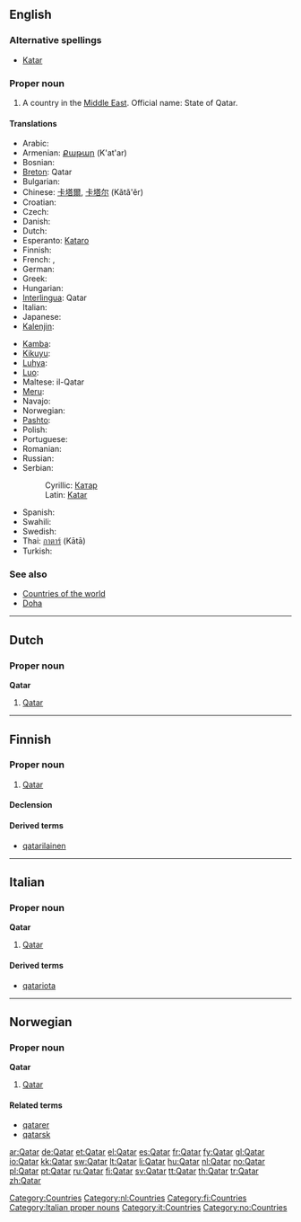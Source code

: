 ==English==
{{wikipedia}}

===Alternative spellings===
* [[Katar]]

===Proper noun===
{{en-proper noun}}

# A country in the [[Middle East]]. Official name: State of Qatar.

====Translations====
{{trans-top|a country in the Middle East}}
* Arabic: {{Arab|[[قطر]]}} {{IPAchar|(qáʈar)}}
* Armenian: [[Քաթար]] (K'at'ar)
* Bosnian: {{t-|bs|Katar|m}}
* [[Breton]]: Qatar
* Bulgarian: {{t+|bg|Катар|m|tr=Katar|sc=Cyrl}}
* Chinese: [[卡塔爾]], [[卡塔尔]] (Kǎtǎ'ěr)
* Croatian: {{t-|hr|Katar|m}}
* Czech: {{t-|cs|Katar|m}}
* Danish: {{t-|da|Qatar}}
* Dutch: {{t+|nl|Qatar}}
* Esperanto: [[Kataro]]
* Finnish: {{t+|fi|Qatar}}
* French: {{t+|fr|Qatar|m}}, {{t+|fr|Katar|m}}
* German: {{t+|de|Katar}}
* Greek: {{t+|el|Κατάρ|n|tr=Katár|sc=Grek}}
* Hungarian: {{t+|hu|Katar}}
* [[Interlingua]]: Qatar
* Italian: {{t-|it|Qatar|m}}
* Japanese: {{t-|ja|カタール|tr=Katāru|sc=Jpan}}
* [[Kalenjin]]: {{tø|kln|Katar}}
{{trans-mid}}
* [[Kamba]]: {{tø|kam|Katar}}
* [[Kikuyu]]: {{tø|ki|Katar}}
* [[Luhya]]: {{tø|luy|Katar}}
* [[Luo]]: {{tø|luo|Katar}}
* Maltese: il-Qatar
* [[Meru]]: {{tø|mer|Katar}}
* Navajo: {{tø|nv|K'atar}}
* Norwegian: {{t+|no|Qatar}}
* [[Pashto]]: {{t-|ps|قطر|m|tr=qatər|sc=ps-Arab|xs=Pashto}}
* Polish: {{t+|pl|Katar}}
* Portuguese: {{t+|pt|Catar}}
* Romanian: {{t-|ro|Qatar|n}}
* Russian: {{t+|ru|Катар|m|tr=Kátar|sc=Cyrl}}
* Serbian:
*: Cyrillic: [[Катар#Serbian|Катар]] {{m}}
*: Latin: [[Katar#Serbian|Katar]] {{m}}
* Spanish: {{t+|es|Qatar|m}}
* Swahili: {{t+|sw|Katari|xs=Swahili}}
* Swedish: {{t+|sv|Qatar}}
* Thai: [[กาตาร์]] (Kātā)
* Turkish: {{t+|tr|Katar}}
{{trans-bottom}}

===See also===
* [[Appendix:Countries of the world|Countries of the world]]
* [[Doha]]

[[Category:Countries]]

----

==Dutch==

===Proper noun===
'''Qatar''' {{n}}

# [[#English|Qatar]]

[[Category:nl:Countries]]

----

==Finnish==
{{wikipedia|lang=fi}}

===Proper noun===
{{infl|fi|proper noun}}

# [[#English|Qatar]]

====Declension====
{{fi-decl-risti|Qatar|np=1}}

====Derived terms====
* [[qatarilainen]]

[[Category:fi:Countries]]

----

==Italian==
{{wikipedia|lang=it}}

===Proper noun===
'''Qatar''' {{f}}

# [[#English|Qatar]]

====Derived terms====
* [[qatariota]]

[[Category:Italian proper nouns]]
[[Category:it:Countries]]

----

==Norwegian==

===Proper noun===
'''Qatar'''

# [[#English|Qatar]]

====Related terms====
* [[qatarer]]
* [[qatarsk]]

[[Category:no:Countries]]

[[ar:Qatar]]
[[de:Qatar]]
[[et:Qatar]]
[[el:Qatar]]
[[es:Qatar]]
[[fr:Qatar]]
[[fy:Qatar]]
[[gl:Qatar]]
[[io:Qatar]]
[[kk:Qatar]]
[[sw:Qatar]]
[[lt:Qatar]]
[[li:Qatar]]
[[hu:Qatar]]
[[nl:Qatar]]
[[no:Qatar]]
[[pl:Qatar]]
[[pt:Qatar]]
[[ru:Qatar]]
[[fi:Qatar]]
[[sv:Qatar]]
[[tt:Qatar]]
[[th:Qatar]]
[[tr:Qatar]]
[[zh:Qatar]]
